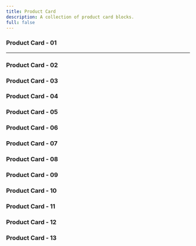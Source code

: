 ```yaml
---
title: Product Card
description: A collection of product card blocks.
full: false
---
```


### Product Card - 01
<ComponentPreview 
  name="product-card-01-block"
/>

---

### Product Card - 02
<ComponentPreview 
  name="product-card-02-block"     
  classNameComponentContainer='min-h-[700px] md:px-6' 
/>

### Product Card - 03
<ComponentPreview 
  name="product-card-03-block"     
  classNameComponentContainer='min-h-[700px]' 
/>

### Product Card - 04
<ComponentPreview 
  name="product-card-04-block"     
  classNameComponentContainer='min-h-[700px]' 
/>

### Product Card - 05
<ComponentPreview 
  name="product-card-05-block"     
  classNameComponentContainer='min-h-[700px]' 
/>

### Product Card - 06
<ComponentPreview 
  name="product-card-06-block"     
  classNameComponentContainer='min-h-[700px]' 
/>

### Product Card - 07
<ComponentPreview 
  name="product-card-07-block"     
  classNameComponentContainer='min-h-[700px]' 
/>

### Product Card - 08
<ComponentPreview 
  name="product-card-08-block"     
  classNameComponentContainer='min-h-[700px]' 
/>

### Product Card - 09
<ComponentPreview 
  name="product-card-09-block"     
  classNameComponentContainer='min-h-[700px]' 
/>

### Product Card - 10
<ComponentPreview 
  name="product-card-10-block"     
  classNameComponentContainer='min-h-[700px]' 
/>

### Product Card - 11
<ComponentPreview 
  name="product-card-11-block"     
  classNameComponentContainer='min-h-[700px]' 
/>

### Product Card - 12
<ComponentPreview 
  name="product-card-12-block"     
  classNameComponentContainer='min-h-[700px]' 
/>

### Product Card - 13
<ComponentPreview 
  name="product-card-13-block"     
  classNameComponentContainer='min-h-[700px]' 
/>